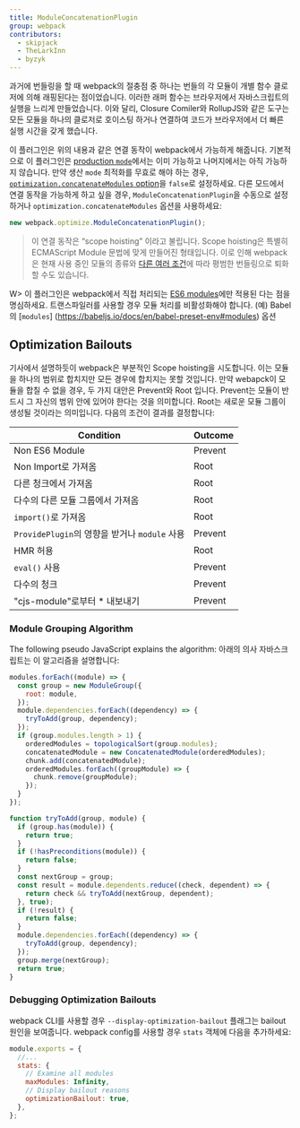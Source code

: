```yaml
---
title: ModuleConcatenationPlugin
group: webpack
contributors:
  - skipjack
  - TheLarkInn
  - byzyk
---
```


과거에 번들링을 할 때 webpack의 절충점 중 하나는 번들의 각 모듈이 개별 함수 클로저에 의해 래핑된다는 점이었습니다. 이러한 래퍼 함수는 브라우저에서 자바스크립트의 실행을 느리게 만들었습니다. 이와 달리, Closure Comiler와 RollupJS와 같은 도구는 모든 모듈을 하나의 클로저로 호이스팅 하거나 연결하여 코드가 브라우저에서 더 빠른 실행 시간을 갖게 했습니다.

이 플러그인은 위의 내용과 같은 연결 동작이 webpack에서 가능하게 해줍니다. 기본적으로 이 플러그인은 [production `mode`](/configuration/mode/#mode-production)에서는 이미 가능하고 나머지에서는 아직 가능하지 않습니다. 만약 생산 `mode` 최적화를 무효로 해야 하는 경우, [`optimization.concatenateModules` option](/configuration/optimization/#optimizationconcatenatemodules)을 `false`로 설정하세요. 다른 모드에서 연결 동작을 가능하게 하고 싶을 경우, `ModuleConcatenationPlugin`을 수동으로 설정하거나 `optimization.concatenateModules` 옵션을 사용하세요:

```js
new webpack.optimize.ModuleConcatenationPlugin();
```

> 이 연결 동작은 “scope hoisting” 이라고 불립니다. 
> Scope hoisting은 특별히 ECMAScript Module 문법에 맞게 만들어진 형태입니다. 이로 인해 webpack은 현재 사용 중인 모듈의 종류와 [다른 여러 조건](https://medium.com/webpack/webpack-freelancing-log-book-week-5-7-4764be3266f5)에 따라 평범한 번들링으로 퇴화할 수도 있습니다. 

W> 이 플러그인은 webpack에서 직접 처리되는 [ES6 modules](/api/module-methods/#es6-recommended)에만 적용된 다는 점을 명심하세요. 트랜스파일러를 사용할 경우 모듈 처리를 비활성화해야 합니다. (예) Babel의 [`modules`] (https://babeljs.io/docs/en/babel-preset-env#modules) 옵션

## Optimization Bailouts

기사에서 설명하듯이 webpack은 부분적인 Scope hoisting을 시도합니다. 이는 모듈을 하나의 범위로 합치지만 모든 경우에 합치지는 못할 것입니다. 만약 webapck이 모듈을 합칠 수 없을 경우, 두 가지 대안은 Prevent와 Root 입니다. Prevent는 모듈이 반드시 그 자신의 범위 안에 있어야 한다는 것을 의미합니다. Root는 새로운 모듈 그룹이 생성될 것이라는 의미입니다. 다음의 조건이 결과를 결정합니다:  

| Condition                                      | Outcome |
| ---------------------------------------------  | ------- |
| Non ES6 Module                                 | Prevent |
| Non Import로 가져옴                            | Root    |
| 다른 청크에서 가져옴                           | Root    |
| 다수의 다른 모듈 그룹에서 가져옴               | Root    |
| `import()`로 가져옴                           | Root    |
| `ProvidePlugin`의 영향을 받거나 `module` 사용 | Prevent |
| HMR 허용                                      | Root    |
| `eval()` 사용                                 | Prevent |
| 다수의 청크                                   | Prevent |
| "cjs-module"로부터 * 내보내기                 | Prevent |

### Module Grouping Algorithm

The following pseudo JavaScript explains the algorithm:
아래의 의사 자바스크립트는 이 알고리즘을 설명합니다:

```js
modules.forEach((module) => {
  const group = new ModuleGroup({
    root: module,
  });
  module.dependencies.forEach((dependency) => {
    tryToAdd(group, dependency);
  });
  if (group.modules.length > 1) {
    orderedModules = topologicalSort(group.modules);
    concatenatedModule = new ConcatenatedModule(orderedModules);
    chunk.add(concatenatedModule);
    orderedModules.forEach((groupModule) => {
      chunk.remove(groupModule);
    });
  }
});

function tryToAdd(group, module) {
  if (group.has(module)) {
    return true;
  }
  if (!hasPreconditions(module)) {
    return false;
  }
  const nextGroup = group;
  const result = module.dependents.reduce((check, dependent) => {
    return check && tryToAdd(nextGroup, dependent);
  }, true);
  if (!result) {
    return false;
  }
  module.dependencies.forEach((dependency) => {
    tryToAdd(group, dependency);
  });
  group.merge(nextGroup);
  return true;
}
```

### Debugging Optimization Bailouts

webpack CLI를 사용할 경우 `--display-optimization-bailout` 플래그는 bailout 원인을 보여줍니다. webpack config를 사용할 경우 `stats` 객체에 다음을 추가하세요:

```js
module.exports = {
  //...
  stats: {
    // Examine all modules
    maxModules: Infinity,
    // Display bailout reasons
    optimizationBailout: true,
  },
};
```
